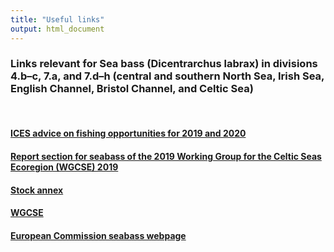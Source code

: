 ```yaml
---
title: "Useful links"
output: html_document
---
```



### **Links relevant for Sea bass (Dicentrarchus labrax) in divisions 4.b–c, 7.a, and 7.d–h (central and southern North Sea, Irish Sea, English Channel, Bristol Channel, and Celtic Sea)**  

<br>  

#### [ICES advice on fishing opportunities for 2019 and 2020](http://ices.dk/sites/pub/Publication%20Reports/Advice/2019/2019/bss.27.4bc7ad-h.pdf)  


#### [Report section for seabass of the 2019 Working Group for the Celtic Seas Ecoregion (WGCSE) 2019](http://www.ices.dk/sites/pub/Publication%20Reports/Expert%20Group%20Report/Fisheries%20Resources%20Steering%20Group/2019/WGCSE/32_Seabass_4bc7d_h_2019.pdf)  


#### [Stock annex](http://www.ices.dk/sites/pub/Publication%20Reports/Stock%20Annexes/2018/bss.27.4bc7d%E2%80%93h_SA.pdf)  


#### [WGCSE](https://www.ices.dk/community/groups/Pages/WGCSE.aspx)  


#### [European Commission seabass webpage](https://ec.europa.eu/fisheries/cfp/fishing_rules/sea-bass_en)  

<br>  



